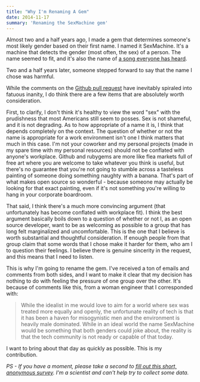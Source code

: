 ```yaml
---
title: "Why I'm Renaming A Gem"
date: 2014-11-17
summary: 'Renaming the SexMachine gem'
---
```

Almost two and a half years ago, I made a gem that determines someone's most likely gender based on their first name.  I named it SexMachine.  It's a machine that detects the gender (most often, the sex) of a person.  The name seemed to fit, and it's also the name of [a song everyone has heard](https://www.youtube.com/watch?v=8mjQ1i5V7qA).

Two and a half years later, someone stepped forward to say that the name I chose was harmful.

While the comments on the [Github pull request](https://github.com/bmuller/sexmachine/pull/14) have inevitably spiraled into fatuous inanity, I do think there are a few items that are absolutely worth consideration.

First, to clarify, I don't think it's healthy to view the word "sex" with the prudishness that most Americans still seem to posses. Sex is not shameful, and it is not degrading. As to how appropriate of a name it is, I think that depends completely on the context.  The question of whether or not the name is appropriate for a work environment isn't one I think matters that much in this case.  I'm not your coworker and my personal projects (made in my spare time with my personal resources) should not be conflated with anyone's workplace.  Github and rubygems are more like flea markets full of free art where you are welcome to take whatever you think is useful, but there's no guarantee that you're not going to stumble across a tasteless painting of someone doing something naughty with a banana. That's part of what makes open source so wonderful - because someone may actually be looking for that exact painting, even if it's not something you're willing to hang in your corporate boardroom.

That said, I think there's a much more convincing argument (that unfortunately has become conflated with workplace fit). I think the best argument basically boils down to a question of whether or not I, as an open source developer, want to be as welcoming as possible to a group that has long felt marginalized and uncomfortable. This is the one that
I believe is worth substantial and thoughtful consideration. If enough people from that group claim that some words that I chose make it harder for them, who am I to question their feelings. I believe there is genuine sincerity in the request, and this means that I need to listen.

This is why I'm going to rename the gem.  I've received a ton of emails and comments from both sides, and I want to make it clear that my decision has nothing to do with feeling the pressure of one group over the other.  It's because of comments like this, from a woman engineer that I corresponded with:

> While the idealist in me would love to aim for a world where sex was treated more equally and openly, the unfortunate reality of tech is that it has been a haven for misogynistic men and the environment is heavily male dominated. While in an ideal world the name SexMachine would be something that both genders could joke about, the reality is that the tech community is not ready or capable of that today.

I want to bring about that day as quickly as possible.  This is my contribution.

*PS - If you have a moment, please take a second to [fill out this short, anonymous survey](http://goo.gl/forms/OJNTxX5ebS).  I'm a scientist and can't help try to collect some data.*